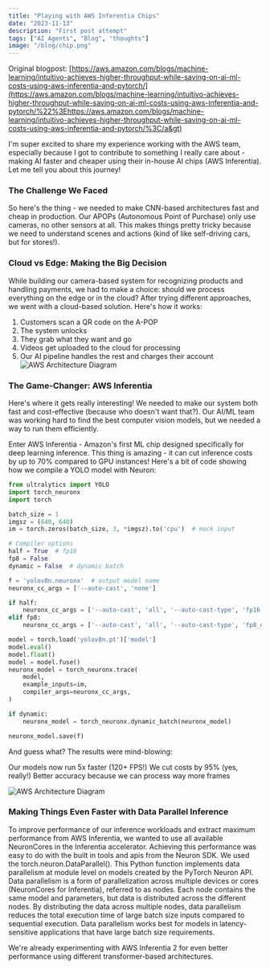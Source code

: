 ```yaml
---
title: "Playing with AWS Inferentia Chips"
date: "2023-11-13"
description: "First post attempt"
tags: ["AI Agents", "Blog", "thoughts"]
image: "/blog/chip.png"
---
```


Original blogpost: [https://aws.amazon.com/blogs/machine-learning/intuitivo-achieves-higher-throughput-while-saving-on-ai-ml-costs-using-aws-inferentia-and-pytorch/](https://aws.amazon.com/blogs/machine-learning/intuitivo-achieves-higher-throughput-while-saving-on-ai-ml-costs-using-aws-inferentia-and-pytorch/%22%3Ehttps://aws.amazon.com/blogs/machine-learning/intuitivo-achieves-higher-throughput-while-saving-on-ai-ml-costs-using-aws-inferentia-and-pytorch/%3C/a&gt)

I'm super excited to share my experience working with the AWS team, especially because I got to contribute to something I really care about - making AI faster and cheaper using their in-house AI chips (AWS Inferentia). Let me tell you about this journey!

### The Challenge We Faced

So here's the thing - we needed to make CNN-based architectures fast and cheap in production. Our APOPs (Autonomous Point of Purchase) only use cameras, no other sensors at all. This makes things pretty tricky because we need to understand scenes and actions (kind of like self-driving cars, but for stores!).

### Cloud vs Edge: Making the Big Decision

While building our camera-based system for recognizing products and handling payments, we had to make a choice: should we process everything on the edge or in the cloud? After trying different approaches, we went with a cloud-based solution. Here's how it works:
1. Customers scan a QR code on the A-POP
2. The system unlocks
3. They grab what they want and go
4. Videos get uploaded to the cloud for processing
5. Our AI pipeline handles the rest and charges their account
![AWS Architecture Diagram](/blog/diagram_aws-E0NT.png)

### The Game-Changer: AWS Inferentia

Here's where it gets really interesting! We needed to make our system both fast and cost-effective (because who doesn't want that?). Our AI/ML team was working hard to find the best computer vision models, but we needed a way to run them efficiently.

Enter AWS Inferentia - Amazon's first ML chip designed specifically for deep learning inference. This thing is amazing - it can cut inference costs by up to 70% compared to GPU instances! Here's a bit of code showing how we compile a YOLO model with Neuron:

```python
from ultralytics import YOLO
import torch_neuronx
import torch

batch_size = 1
imgsz = (640, 640)
im = torch.zeros(batch_size, 3, *imgsz).to('cpu')  # mock input

# Compiler options
half = True  # fp16
fp8 = False
dynamic = False  # dynamic batch

f = 'yolov8n.neuronx'  # output model name
neuronx_cc_args = ['--auto-cast', 'none']

if half:
    neuronx_cc_args = ['--auto-cast', 'all', '--auto-cast-type', 'fp16']
elif fp8:
    neuronx_cc_args = ['--auto-cast', 'all', '--auto-cast-type', 'fp8_e4m3']

model = torch.load('yolov8n.pt')['model']
model.eval()
model.float()
model = model.fuse()
neuronx_model = torch_neuronx.trace(
    model,
    example_inputs=im,
    compiler_args=neuronx_cc_args,
)

if dynamic:
    neuronx_model = torch_neuronx.dynamic_batch(neuronx_model)

neuronx_model.save(f)
```

And guess what? The results were mind-blowing:

Our models now run 5x faster (120+ FPS!)
We cut costs by 95% (yes, really!)
Better accuracy because we can process way more frames

![AWS Architecture Diagram](/blog/fps_achived-E5ND.png)

### Making Things Even Faster with Data Parallel Inference

To improve performance of our inference workloads and extract maximum performance from AWS Inferentia, we wanted to use all available NeuronCores in the Inferentia accelerator. Achieving this performance was easy to do with the built in tools and apis from the Neuron SDK. We used the torch.neuron.DataParallel(). This Python function implements data parallelism at module level on models created by the PyTorch Neuron API. Data parallelism is a form of parallelization across multiple devices or cores (NeuronCores for Inferentia), referred to as nodes. Each node contains the same model and parameters, but data is distributed across the different nodes. By distributing the data across multiple nodes, data parallelism reduces the total execution time of large batch size inputs compared to sequential execution. Data parallelism works best for models in latency-sensitive applications that have large batch size requirements.

We're already experimenting with AWS Inferentia 2 for even better performance using different transformer-based architectures.

